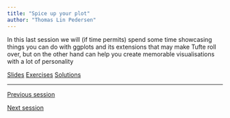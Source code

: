```yaml
---
title: "Spice up your plot"
author: "Thomas Lin Pedersen"
---
```


In this last session we will (if time permits) spend some time showcasing things you can do with ggplots and its extensions that may make Tufte roll over, but on the other hand can help you create memorable visualisations with a lot of personality

::: {.text-center .plain}
:::::: {.btn-group}
[Slides](../slides/4_2_fun.qmd){.btn .btn-primary role="button"}
[Exercises](){.btn .btn-success .disabled role="button"}
[Solutions](){.btn .btn-warning .disabled role="button"}
::::::
:::

---

::: {.d-flex .justify-content-between}
[<i class="bi bi-caret-left"></i> Previous session](../sessions/4_1_extensions.qmd){.btn .btn-sm .btn-outline-secondary role="button"}

[Next session <i class="bi bi-caret-right"></i>](){.btn .btn-sm .btn-outline-secondary .disabled role="button"}
:::
